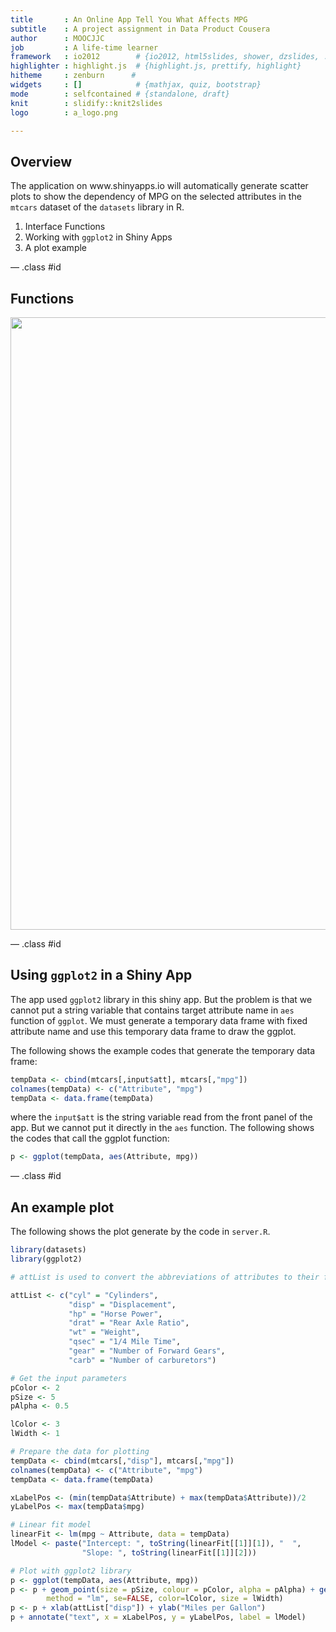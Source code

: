 ```yaml
---
title       : An Online App Tell You What Affects MPG
subtitle    : A project assignment in Data Product Cousera
author      : MOOCJJC
job         : A life-time learner
framework   : io2012        # {io2012, html5slides, shower, dzslides, ...}
highlighter : highlight.js  # {highlight.js, prettify, highlight}
hitheme     : zenburn      # 
widgets     : []            # {mathjax, quiz, bootstrap}
mode        : selfcontained # {standalone, draft}
knit        : slidify::knit2slides
logo        : a_logo.png

---
```

<style>
.title-slide {
  background-color: #66AAFF; /* #EDE0CF; ; #CA9F9D*/
}

</style>

## Overview

The application on www.shinyapps.io will automatically generate scatter plots to show the
dependency of MPG on the selected attributes in the `mtcars` dataset of the `datasets`
library in R.

1. Interface Functions
2. Working with `ggplot2` in Shiny Apps
3. A plot example

--- .class #id 

## Functions

<img src="./assets/img/functions.png" width ="980">

--- .class #id 

## Using `ggplot2` in a Shiny App
The app used `ggplot2` library in this shiny app. But the problem is that we cannot put a string variable that contains target attribute name in `aes` function of `ggplot`. We must generate a temporary data frame with fixed attribute name and use this temporary data frame to draw the ggplot.

The following shows the example codes that generate the temporary data frame:
```r
tempData <- cbind(mtcars[,input$att], mtcars[,"mpg"])
colnames(tempData) <- c("Attribute", "mpg")
tempData <- data.frame(tempData)
```
where the `input$att` is the string variable read from the front panel of the app. But we cannot put it directly in the `aes` function. The following shows the codes that call the ggplot function:
```r
p <- ggplot(tempData, aes(Attribute, mpg))
```

--- .class #id 

## An example plot
The following shows the plot generate by the code in `server.R`.


```r
library(datasets)
library(ggplot2)

# attList is used to convert the abbreviations of attributes to their full names

attList <- c("cyl" = "Cylinders",
             "disp" = "Displacement",
             "hp" = "Horse Power",
             "drat" = "Rear Axle Ratio",
             "wt" = "Weight",
             "qsec" = "1/4 Mile Time",
             "gear" = "Number of Forward Gears",
             "carb" = "Number of carburetors")

# Get the input parameters
pColor <- 2
pSize <- 5
pAlpha <- 0.5

lColor <- 3
lWidth <- 1

# Prepare the data for plotting
tempData <- cbind(mtcars[,"disp"], mtcars[,"mpg"])
colnames(tempData) <- c("Attribute", "mpg")
tempData <- data.frame(tempData)

xLabelPos <- (min(tempData$Attribute) + max(tempData$Attribute))/2
yLabelPos <- max(tempData$mpg)

# Linear fit model
linearFit <- lm(mpg ~ Attribute, data = tempData)
lModel <- paste("Intercept: ", toString(linearFit[[1]][1]), "  ",
                "Slope: ", toString(linearFit[[1]][2]))

# Plot with ggplot2 library
p <- ggplot(tempData, aes(Attribute, mpg))
p <- p + geom_point(size = pSize, colour = pColor, alpha = pAlpha) + geom_smooth(
        method = "lm", se=FALSE, color=lColor, size = lWidth) 
p <- p + xlab(attList["disp"]) + ylab("Miles per Gallon")
p + annotate("text", x = xLabelPos, y = yLabelPos, label = lModel)
```

